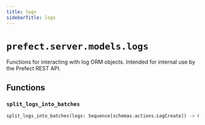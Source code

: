```yaml
---
title: logs
sidebarTitle: logs
---
```


# `prefect.server.models.logs`



Functions for interacting with log ORM objects.
Intended for internal use by the Prefect REST API.


## Functions

### `split_logs_into_batches`

```python
split_logs_into_batches(logs: Sequence[schemas.actions.LogCreate]) -> Generator[Tuple[LogCreate, ...], None, None]
```
